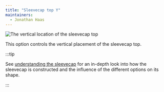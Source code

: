 ```yaml
---
title: "Sleevecap top Y"
maintainers:
  - Jonathan Haas
---
```


![The vertical location of the sleevecap top](./sleevecaptopfactory.svg)

This option controls the vertical placement of the sleevecap top.

:::tip


See [understanding the sleevecap](/docs/designs/brian/options#understanding-the-sleevecap) for an in-depth
look into how the sleevecap is constructed and the influence of the different options on its shape.

:::




